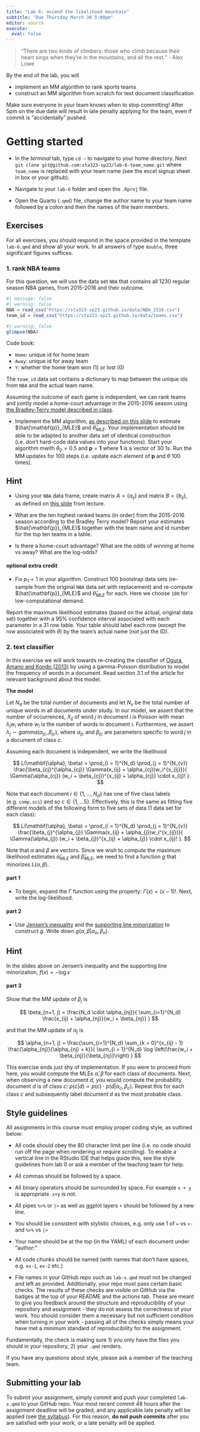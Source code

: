 ```yaml
---
title: "Lab 6: ascend the likelihood mountain"
subtitle: "Due Thursday March 30 5:00pm"  
editor: source
execute:
  eval: false
---
```


> "There are two kinds of climbers: those who climb because their heart sings when they're in the mountains, and all the rest."
> - Alex Lowe


By the end of the lab, you will 

- implement an MM algorithm to rank sports teams
- construct an MM algorithm from scratch for text document classification

::: callout-warning
Make sure everyone in your team knows when to stop committing! After 5pm on the due date will result in late penalty applying for the team, even if commit is "accidentally" pushed.
:::

# Getting started

-   In the *terminal* tab, type `cd ~` to navigate to your home directory. Next `git clone git@github.com:sta323-sp23/lab-6-team_name.git` where `team_name` is replaced with your team name (see the excel signup sheet in box or your github).

-   Navigate to your `lab-6` folder and open the `.Rproj` file.

-   Open the Quarto (`.qmd`) file, change the author name to your team name followed by a colon and then the names of the team members.

## Exercises

For all exercises, you should respond in the space provided in the template `lab-6.qmd` and show all your work. In all answers of type `double`, three significant figures suffices.

### 1. rank NBA teams

For this question, we will use the data set `NBA` that contains all 1230 regular season NBA games, from 2015-2016 and their outcome.

```r
#| message: false
#| warning: false
NBA = read_csv("https://sta323-sp23.github.io/data/NBA_1516.csv")
team_id = read_csv("https://sta323-sp23.github.io/data/teams.csv")
```

```r
#| warning: false
glimpse(NBA)
```

Code book:

- `Home`: unique id for home team
- `Away`: unique id for away team
- `Y`: whether the home team won (1) or lost (0)

The `team_id` data set contains a dictionary to map between the unique ids from `NBA` and the actual team name.

Assuming the outcome of each game is independent, we can rank teams and jointly model a home-court advantage in the 2015-2016 season using [the Bradley-Terry model described in class](https://sta323-sp23.github.io/slides/lec14.html#/bradley-terry-with-home-court-advantage).

- Implement the MM algorithm, [as described on this slide](https://sta323-sp23.github.io/slides/lec14.html#/iterate) to estimate $\hat{\mathbf{p}}_{MLE}$ and $\hat{\theta}_{MLE}$. Your implementation should be able to be adapted to another data set of identical construction (i.e. don’t hard-code data values into your functions). Start your algorithm mwith $\theta_0 = 0.5$ and $\mathbf{p} = \mathbf{1}$ where $\mathbf{1}$ is a vector of 30 1s. Run the MM updates for 100 steps (i.e. update each element of $\mathbf{p}$ and $\theta$ 100 times).

:::callout-tip
## Hint
- Using your `NBA` data frame, create matrix $A = \{a_{ij}\}$ and matrix $B = \{b_{ij}\}$, as defined on [this slide](https://sta323-sp23.github.io/slides/lec14.html#/bradley-terry-likelihood) from lecture.
:::

- What are the ten highest ranked teams (in order) from the 2015-2016 season according to the Bradley Terry model? Report your estimates $\hat{\mathbf{p}}_{MLE}$ together with the team name and id number for the top ten teams in a table.

- Is there a home-court advantage? What are the odds of winning at home vs away? What are the log-odds?

#### **optional** extra credit

- Fix $p_1 = 1$ in your algorithm. Construct 100 bootstrap data sets (re-sample from the original `NBA` data set with replacement) and re-compute $\hat{\mathbf{p}}_{MLE}$ and $\hat{\theta}_{MLE}$ for each. Here we choose `100` for low-computational demand.

Report the maximum likelihood estimates (based on the actual, original data set) together with a 95% confidence interval associated with each parameter in a 31 row table. Your table should label each row (except the row associated with $\theta$) by the team's actual name (not just the ID).

### 2. text classifier

In this exercise we will work towards re-creating the classifier of [Ogura, Amano and Kondo (2013)](https://www.hindawi.com/journals/isrn/2013/829630/) by using a gamma-Poisson distribution to model the frequency of words in a document. Read section 3.1 of the article for relevant background about this model.

<!-- **The data** -->

<!-- To begin, we'll use a slightly more processed version of the data set from lab 4 that has undergone additional cleaning and been formed as a *document term matrix*. -->

<!-- ```{r} -->
<!-- # load data -->
<!-- ``` -->

**The model**

Let $N_d$ be the total number of documents and let $N_v$ be the total number of unique words in all documents under study. In our model, we assert that the number of occurrences, $X_{ij}$ of word $j$ in document $i$ is Poisson with mean $\lambda_j w_i$ where $w_i$ is the number of words in document $i$. Furthermore, we assert $\lambda_j \sim gamma(\alpha_{jc}, \beta_{jc})$, where $\alpha_{jc}$ and $\beta_{jc}$ are parameters specific to word $j$ in a document of class $c$.

Assuming each document is independent, we write the likelihood

$$
L(\mathbf{\alpha}, \beta) = \prod_{i = 1}^{N_d} \prod_{j = 1}^{N_{v}}
\frac{\beta_{cj}^{\alpha_{cj}} \Gamma(x_{ij} + \alpha_{cj})w_i^{x_{ij}}}{
\Gamma(\alpha_{cj}) (w_i + \beta_{cj})^{x_{ij} + \alpha_{cj}} \cdot x_{ij}!
}.
$$

Note that each document $i \in \{1, \ldots, N_d \}$ has one of five class labels (e.g. `comp.sci`) and so $c \in \{1, \ldots 5 \}$. Effectively, this is the same as fitting five different models of the following form to five sets of data (1 data set for each class):

$$
L(\mathbf{\alpha}, \beta) = \prod_{i = 1}^{N_d} \prod_{j = 1}^{N_{v}}
\frac{\beta_{j}^{\alpha_{j}} \Gamma(x_{ij} + \alpha_{j})w_i^{x_{ij}}}{
\Gamma(\alpha_{j}) (w_i + \beta_{j})^{x_{ij} + \alpha_{j}} \cdot x_{ij}!
}.
$$

Note that $\alpha$ and $\beta$ are vectors. Since we wish to compute the maximum likelihood estimates $\hat{\alpha}_{MLE}$ and $\hat{\beta}_{MLE}$, we need to find a function $g$ that minorizes $L(\alpha, \beta)$.

#### part 1

- To begin, expand the $\Gamma$ function using the property: $\Gamma(x) = (x-1)!$. Next, write the log-likelihood. 


#### part 2

- Use [Jensen's inequality](https://sta323-sp23.github.io/slides/lec13.html#/jensens-inequality) and the [supporting line minorization](https://sta323-sp23.github.io/slides/lec13.html#/supporting-line-minorization) to construct $g$. Write down $g(\alpha, \beta | \alpha_n, \beta_n)$. 

::: callout-tip
## Hint
In the slides above on Jensen's inequality and the supporting line minorization, $f(x) = -\log x$
:::

#### part 3

Show that the MM update of $\beta_j$ is 

$$
\beta_{n+1, j} = \frac{N_d \cdot \alpha_{nj}}{
\sum_{i=1}^{N_d} \frac{x_{ij} + \alpha_{nj}}{w_i + \beta_{nj}}
}
$$

and that the MM update of $\alpha_j$ is

$$
\alpha_{n+1, j} = \frac{\sum_{i=1}^{N_d} \sum_{k = 0}^{x_{ij} - 1} \frac{\alpha_{nj}}{\alpha_{nj} + k}}{
\sum_{i = 1}^{N_d} \log \left(\frac{w_i + \beta_{nj}}{\beta_{nj}}\right)
}
$$

::: callout-note 
This exercise ends just shy of implementation. If you were to proceed from here, you would compute the MLEs $\hat{\alpha}, \hat{\beta}$ for each class of documents. Next, when observing a new document $d$, you would compute the probability document $d$ is of class $c$: $p(c | d) \propto p(c) \cdot p(d | \alpha_c, \beta_c)$. Repeat this for each class $c$ and subsequently label document $d$ as the most probable class.
:::

## Style guidelines

All assignments in this course must employ proper coding style, as outlined below:

-   All code should obey the 80 character limit per line (i.e. no code should run off the page when rendering or require scrolling). To enable a vertical line in the RStudio IDE that helps guide this, see the style guidelines from lab 0 or ask a member of the teaching team for help.

-   All commas should be followed by a space.

-   All binary operators should be surrounded by space. For example `x + y` is appropriate. `x+y` is not.

-   All pipes `%>%` or `|>` as well as ggplot layers `+` should be followed by a new line.

-   You should be consistent with stylistic choices, e.g. only use 1 of `=` vs `<-` and `%>%` vs `|>`

-   Your name should be at the top (in the YAML) of each document under "author:"

-   All code chunks should be named (with names that don't have spaces, e.g. `ex-1`, `ex-2` etc.)

-   File names in your GitHub repo such as `lab-x.qmd` must not be changed and left as provided. Additionally, your repo must pass certain basic checks. The results of these checks are visible on GitHub via the badges at the top of your README and the actions tab. These are meant to give you feedback around the structure and reproducibility of your repository and assignment - they do not assess the correctness of your work. You should consider them a necessary but not sufficient condition when turning in your work - passing all of the checks simply means your have met a minimum standard of reproducibility for the assignment.

Fundamentally, the check is making sure 1) you only have the files you should in your repository, 2) your `.qmd` renders.

If you have any questions about style, please ask a member of the teaching team.

## Submitting your lab

To submit your assignment, simply commit and push your completed `lab-x.qmd` to your GitHub repo. Your most recent commit 48 hours after the assignment deadline will be graded, and any applicable late penalty will be applied (see [the syllabus](/syllabus.html)). For this reason, **do not push commits** after you are satisfied with your work, or a late penalty will be applied.
